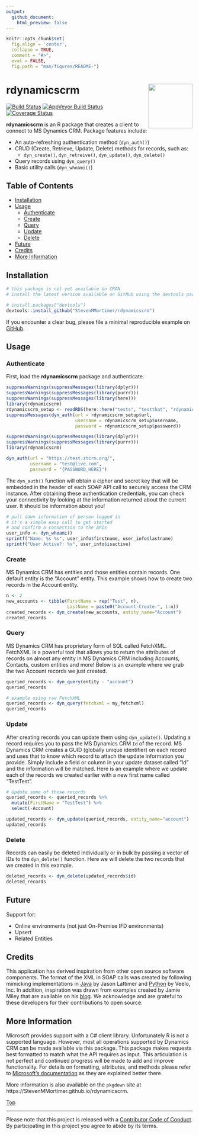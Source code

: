 ```yaml
---
output: 
  github_document:
    html_preview: false
---
```


```r
knitr::opts_chunk$set(
  fig.align = 'center',
  collapse = TRUE,
  comment = "#>",
  eval = FALSE,
  fig.path = "man/figures/README-")
```

# rdynamicscrm<img src="man/figures/rdynamicscrm.png" width="120px" align="right" />

[![Build Status](https://travis-ci.org/StevenMMortimer/rdynamicscrm.svg?branch=master)](https://travis-ci.org/StevenMMortimer/rdynamicscrm)
[![AppVeyor Build Status](https://ci.appveyor.com/api/projects/status/github/StevenMMortimer/rdynamicscrm?branch=master&svg=true)](https://ci.appveyor.com/project/StevenMMortimer/rdynamicscrm)
[![Coverage Status](https://codecov.io/gh/StevenMMortimer/rdynamicscrm/branch/master/graph/badge.svg)](https://codecov.io/gh/StevenMMortimer/rdynamicscrm?branch=master)

**rdynamicscrm** is an R package that creates a client to connect to MS Dynamics CRM. 
Package features include: 

  * An auto-refreshing authentication method (`dyn_auth()`)
  * CRUD (Create, Retrieve, Update, Delete) methods for records, such as: 
    * `dyn_create()`, `dyn_retreive()`, `dyn_update()`, `dyn_delete()`
  * Query records using `dyn_query()`
  * Basic utility calls (`dyn_whoami()`)

## Table of Contents  
  * [Installation](#installation)
  * [Usage](#usage)
    * [Authenticate](#authenticate)
    * [Create](#create)
    * [Query](#query)
    * [Update](#update)
    * [Delete](#delete)
  * [Future](#future)
  * [Credits](#credits)
  * [More Information](#more-information)

## Installation

```r
# this package is not yet available on CRAN 
# install the latest version available on GitHub using the devtools package

# install.packages("devtools")
devtools::install_github("StevenMMortimer/rdynamicscrm")
```

If you encounter a clear bug, please file a minimal reproducible example on [GitHub](https://github.com/StevenMMortimer/rdynamicscrm/issues).

## Usage

### Authenticate

First, load the **rdynamicscrm** package and authenticate.

```r
suppressWarnings(suppressMessages(library(dplyr)))
suppressWarnings(suppressMessages(library(purrr)))
suppressWarnings(suppressMessages(library(here)))
library(rdynamicscrm)
rdynamicscrm_setup <- readRDS(here::here("tests", "testthat", "rdynamicscrm_setup.rds"))
suppressMessages(dyn_auth(url = rdynamicscrm_setup$url, 
                          username = rdynamicscrm_setup$username, 
                          password = rdynamicscrm_setup$password))
```

```r
suppressWarnings(suppressMessages(library(dplyr)))
suppressWarnings(suppressMessages(library(purrr)))
library(rdynamicscrm)

dyn_auth(url = "https://test.ztcrm.org/",
         username = "test@live.com", 
         password = "{PASSWORD_HERE}")
```

The `dyn_auth()` function will obtain a cipher and secret key that will be embedded 
in the header of each SOAP API call to securely access the CRM instance. After obtaining 
these authentication credentials, you can check your connectivity by looking at 
the information returned about the current user. It should be information about you!

```r
# pull down information of person logged in
# it's a simple easy call to get started 
# and confirm a connection to the APIs
user_info <- dyn_whoami()
sprintf("Name: %s %s", user_info$firstname, user_info$lastname)
sprintf("User Active?: %s", user_info$isactive)
```

### Create

MS Dynamics CRM has entities and those entities contain records. One default entity is the 
"Account" entity. This example shows how to create two records in the Account entity.

```r
n <- 2
new_accounts <- tibble(FirstName = rep("Test", n),
                       LastName = paste0("Account-Create-", 1:n))
created_records <- dyn_create(new_accounts, entity_name="Account")
created_records
```

### Query

MS Dynamics CRM has proprietary form of SQL called FetchXML. FetchXML is a powerful 
tool that allows you to return the attributes of records on almost any entity in 
MS Dynamics CRM including Accounts, Contacts, custom entities and more! Below is an 
example where we grab the two Account records we just created.

```r
queried_records <- dyn_query(entity - "account")
queried_records

# example using raw FetchXML
queried_records <- dyn_query(fetchxml = my_fetchxml)
queried_records
```

### Update

After creating records you can update them using `dyn_update()`. Updating a record 
requires you to pass the MS Dynamics CRM `Id` of the record. MS Dynamics CRM creates 
a GUID (globally unique identifier) on each record and uses that to know which record to 
attach the update information you provide. Simply include a field or column in your 
update dataset called "Id" and the information will be matched. Here is an example 
where we update each of the records we created earlier with a new first name 
called "TestTest".

```r
# Update some of those records
queried_records <- queried_records %>%
  mutate(FirstName = "TestTest") %>% 
  select(-Account)

updated_records <- dyn_update(queried_records, entity_name="account")
updated_records
```

### Delete

Records can easily be deleted individually or in bulk by passing a vector of IDs 
to the `dyn_delete()` function. Here we will delete the two records that we created 
in this example.

```r
deleted_records <- dyn_delete(updated_records$id)
deleted_records
```

## Future

Support for:

 - Online environments (not just On-Premise IFD environments)
 - Upsert 
 - Related Entities

## Credits

This application has derived inspiration from other open source software components. 
The format of the XML in SOAP calls was created by following mimicking implementations 
in [Java](https://github.com/jlattimer/CRMSoapAuthJava) by Jason Lattimer and 
[Python](https://github.com/veeloinc/python-dynamics) by Veelo, Inc. In addition, 
inspiration was drawn from examples created by Jamie Miley that are available on his 
[blog](http://mileyja.blogspot.com/p/microsoft-dynamics-crm-2011-sdk-example.html). 
We acknowledge and are grateful to these developers for their contributions to open source.

## More Information

Microsoft provides support with a C# client library. Unfortunately R is not a supported 
language. However, most all operations supported by Dynamics CRM can be made available via this package. 
This package makes requests best formatted to match what the API requires as input. 
This articulation is not perfect and continued progress will be made to add and improve 
functionality. For details on formatting, attributes, and methods please refer to 
[Microsoft's documentation](https://docs.microsoft.com/en-us/dynamics365/customer-engagement/developer/use-microsoft-dynamics-365-organization-service) 
as they are explained better there.

More information is also available on the `pkgdown` site at 
https://StevenMMortimer.github.io/rdynamicscrm.  

[Top](#rdynamicscrm.)

---
Please note that this project is released with a [Contributor Code of Conduct](CONDUCT.md).
By participating in this project you agree to abide by its terms.